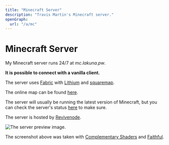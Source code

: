 ```yaml
---
title: "Minecraft Server"
description: "Travis Martin's Minecraft server."
openGraph:
  url: "/a/mc"
---
```



# Minecraft Server

My Minecraft server runs 24/7 at _mc.lakuna.pw_.

**It is possible to connect with a vanilla client.**

The server uses [Fabric](https://fabricmc.net/) with [Lithium](https://modrinth.com/mod/lithium) and [squaremap](https://modrinth.com/plugin/squaremap).

The online map can be found [here](https://map.mc.lakuna.pw/).

The server will usually be running the latest version of Minecraft, but you can check the server's status [here](https://mcsrvstat.us/server/mc.lakuna.pw) to make sure.

The server is hosted by [Revivenode](https://revivenode.com/).

<Image src={preview} alt="The server preview image." />

The screenshot above was taken with [Complementary Shaders](https://www.complementary.dev/) and [Faithful](https://faithfulpack.net/).
